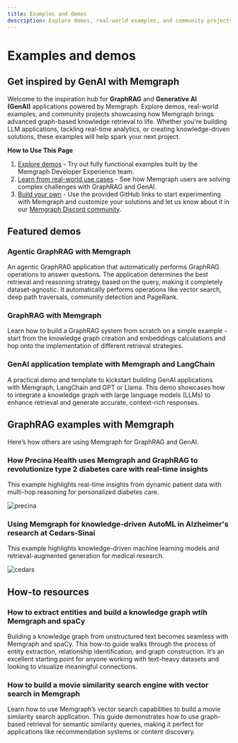 ```yaml
---
title: Examples and demos
description: Explore demos, real-world examples, and community projects showcasing how Memgraph brings advanced graph-based knowledge retrieval to life.
---
```



# Examples and demos

## Get inspired by GenAI with Memgraph

Welcome to the inspiration hub for **GraphRAG** and **Generative AI
(GenAI)** applications powered by Memgraph. Explore demos, real-world examples,
and community projects showcasing how Memgraph brings advanced graph-based
knowledge retrieval to life. Whether you're building LLM applications, tackling
real-time analytics, or creating knowledge-driven solutions, these examples will
help spark your next project.

**How to Use This Page**

1. [Explore demos](#featured-demos) - Try out fully functional examples built by the Memgraph
   Developer Experience team.
2. [Learn from real-world use cases](#graphrag-examples-with-memgraph) - See how Memgraph users are solving
   complex challenges with GraphRAG and GenAI.
3. [Build your own](#how-to-resources) - Use the provided GitHub links to start experimenting with
   Memgraph and customize your solutions and let us know about it in our
   [Memgraph Discord community](https://discord.com/invite/memgraph).


## Featured demos

<h3 className="custom-header">Agentic GraphRAG with Memgraph</h3>

An agentic GraphRAG application that automatically performs GraphRAG operations
to answer questions. The application determines the best retrieval and reasoning
strategy based on the query, making it completely dataset-agnostic. It
automatically performs operations like vector search, deep path traversals,
community detection and PageRank.


<Cards>
  <Cards.Card
    title="Try out the demo on GitHub"
    href="https://github.com/memgraph/ai-demos/tree/main/agentic-graph-rag"
  />
</Cards>

<h3 className="custom-header">GraphRAG with Memgraph</h3>

Learn how to build a GraphRAG system from scratch on a simple example - start
from the knowledge graph creation and embeddings calculations and hop onto the
implementation of different retrieval strategies.


<Cards>
  <Cards.Card
    title="Try out the demo on GitHub"
    href="https://github.com/memgraph/ai-demos/blob/main/graph-rag/graphRAG.ipynb"
  />
</Cards>

<h3 className="custom-header">GenAI application template with Memgraph and LangChain</h3>

A practical demo and template to kickstart building GenAI applications
with Memgraph, LangChain and GPT or Llama. This demo showcases how to integrate
a knowledge graph with large language models (LLMs) to enhance retrieval and
generate accurate, context-rich responses.

<Cards>
  <Cards.Card
    title="Try out the demo on GitHub"
    href="https://github.com/memgraph/genai-stack"
  />
    <Cards.Card
    title="Read more about the demo"
    href="https://memgraph.com/blog/building-gen-ai-applications-with-memgraph-gpt-llama"
  />
</Cards>

## GraphRAG examples with Memgraph

Here’s how others are using Memgraph for GraphRAG and GenAI. 

<h3 className="custom-header">How Precina Health uses Memgraph and GraphRAG to revolutionize type 2 diabetes care with real-time insights</h3>

This example highlights real-time insights from dynamic patient data with
multi-hop reasoning for personalized diabetes care.

![precina](/pages/ai-ecosystem/graph-rag/examples-and-demos/precina-graphrag.png)

<Cards>
  <Cards.Card
    title="Read the highlights"
    href="https://memgraph.com/blog/precina-health-memgraph-graphrag-type-2-diabetes-care"
  />
    <Cards.Card
    title="Read the full user story"
    href="https://memgraph.com/user-stories/white-paper/memgraph-and-graphrag-transforming-diabetes-management-in-healthcare"
  />
</Cards>

<h3 className="custom-header">Using Memgraph for knowledge-driven AutoML in Alzheimer's research at Cedars-Sinai</h3>

This example highlights knowledge-driven machine learning models and
retrieval-augmented generation for medical research.

![cedars](/pages/ai-ecosystem/graph-rag/examples-and-demos/cedars-sinai.jpg)


<Cards>
  <Cards.Card
    title="Read the highlights"
    href="https://memgraph.com/blog/knowledge-driven-automl-alzheimers-research-cedars-sinai"
  />
    <Cards.Card
    title="Read the full user story"
    href="https://memgraph.com/user-stories/white-paper/how-cedars-sinai-uses-memgraph-for-knowledge-driven-machine-learning"
  />
</Cards>


## How-to resources

<h3 className="custom-header">How to extract entities and build a knowledge graph wtih Memgraph and spaCy</h3>

Building a knowledge graph from unstructured text becomes seamless with Memgraph
and spaCy. This how-to guide walks through the process of entity extraction,
relationship identification, and graph construction. It’s an excellent starting
point for anyone working with text-heavy datasets and looking to visualize
meaningful connections.

<Cards>
  <Cards.Card
    title="Read the full tutorial"
    href="https://memgraph.com/blog/extract-entities-build-knowledge-graph-memgraph-spacy"
  />
</Cards>

<h3 className="custom-header">How to build a movie similarity search engine with vector search in Memgraph</h3>

Learn how to use Memgraph’s vector search capabilities to build a movie
similarity search application. This guide demonstrates how to use graph-based
retrieval for semantic similarity queries, making it perfect for applications
like recommendation systems or content discovery.

<Cards>
  <Cards.Card
    title="Read the full tutorial"
    href="https://memgraph.com/blog/simplify-data-retrieval-memgraph-vector-search"
  />
</Cards>

<CommunityLinks/>
